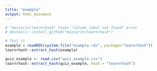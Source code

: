 ```yaml
---
title: "example"
output: html_document
---
```


```r
# "massarin/learnrhash" fixes "Column label not found" error
# devtools::install_github("massarin/learnrhash")

# Test it
example = readRDS(system.file("example.rds", package="learnrhash"))
learnrhash::extract_hash(example)
```
```r
quiz_example <- read.csv("quiz_example.csv")
learnrhash::extract_hash(quiz_example, hash = "learnrhash")
```
